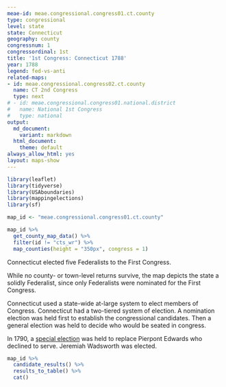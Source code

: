```yaml
---
meae-id: meae.congressional.congress01.ct.county
type: congressional
level: state
state: Connecticut
geography: county
congressnum: 1
congressordinal: 1st
title: '1st Congress: Connecticut 1788'
year: 1788
legend: fed-vs-anti
related-maps:
- id: meae.congressional.congress02.ct.county
  name: CT 2nd Congress
  type: next
# - id: meae.congressional.congress01.national.district
#   name: National 1st Congress
#   type: national
output:
  md_document:
    variant: markdown
  html_document:
    theme: default
always_allow_html: yes
layout: maps-show
---
```


```r
library(leaflet)
library(tidyverse)
library(USAboundaries)
library(mappingelections)
library(sf)

map_id <- "meae.congressional.congress01.ct.county"
```

<div class="map">

```r
map_id %>%
  get_county_map_data() %>% 
  filter(id != "cts_wr") %>% 
  map_counties(height = "350px", congress = 1)
```

</div>

Connecticut elected five Federalists to the First Congress.

While no county- or town-level returns survive, the map depicts the state a solidly Federalist, since only Federalists were nominated for the First Congress.

Connecticut used a state-wide at-large system to elect members of Congress. Connecticut had a two-tiered system of election. A nomination election was held first to establish the congressional candidates. Then a general election was held to decide who would be seated in congress.

In 1790, a [special election](https://elections.lib.tufts.edu/catalog/tufts:ct.special.congress.1790) was held to replace Pierpont Edwards who declined to serve. Jeremiah Wadsworth was elected.

<div class="results-table">

```r
map_id %>%
  candidate_results() %>%
  results_to_table() %>%
  cat()
```

</div>
